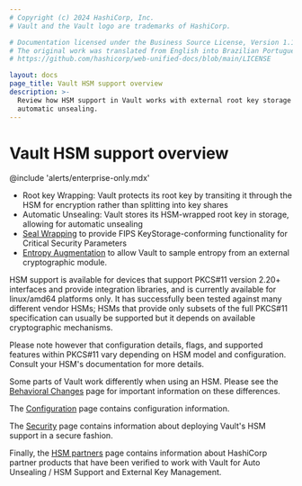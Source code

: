 ```yaml
---
# Copyright (c) 2024 HashiCorp, Inc.
# Vault and the Vault logo are trademarks of HashiCorp.

# Documentation licensed under the Business Source License, Version 1.1.
# The original work was translated from English into Brazilian Portuguese.
# https://github.com/hashicorp/web-unified-docs/blob/main/LICENSE

layout: docs
page_title: Vault HSM support overview
description: >-
  Review how HSM support in Vault works with external root key storage and
  automatic unsealing.
---
```


# Vault HSM support overview

@include 'alerts/enterprise-only.mdx'

- Root key Wrapping: Vault protects its root key by transiting it through
  the HSM for encryption rather than splitting into key shares
- Automatic Unsealing: Vault stores its HSM-wrapped root key in storage,
  allowing for automatic unsealing
- [Seal Wrapping](/vault/docs/enterprise/sealwrap) to provide FIPS
  KeyStorage-conforming functionality for Critical Security Parameters
- [Entropy Augmentation](/vault/docs/enterprise/entropy-augmentation) to
  allow Vault to sample entropy from an external cryptographic module.

HSM support is available for devices that support PKCS#11 version 2.20+
interfaces and provide integration libraries, and is currently available for
linux/amd64 platforms only. It has successfully been tested against many
different vendor HSMs; HSMs that provide only subsets of the full PKCS#11
specification can usually be supported but it depends on available
cryptographic mechanisms.

Please note however that configuration details, flags, and supported features
within PKCS#11 vary depending on HSM model and configuration. Consult your
HSM's documentation for more details.

Some parts of Vault work differently when using an HSM. Please see the
[Behavioral Changes](/vault/docs/enterprise/hsm/behavior) page for
important information on these differences.

The [Configuration](/vault/docs/configuration/seal/pkcs11) page contains
configuration information.

The [Security](/vault/docs/enterprise/hsm/security) page contains
information about deploying Vault's HSM support in a secure fashion.

Finally, the [HSM partners](/vault/docs/partners/hsm) page contains
information about HashiCorp partner products that have been verified to work with Vault
for Auto Unsealing / HSM Support and External Key Management.
